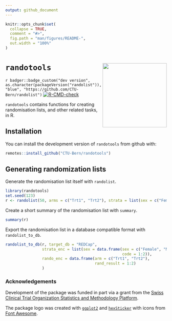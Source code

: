 ```yaml
---
output: github_document
---
```


<!-- README.md is generated from README.Rmd. Please edit that file -->

```r
knitr::opts_chunk$set(
  collapse = TRUE,
  comment = "#>",
  fig.path = "man/figures/README-",
  out.width = "100%"
)
```

# `randotools` <img src='man/figures/logo.png' align="right" width="200">

<!-- badges: start -->

`r badger::badge_custom("dev version", as.character(packageVersion("randolist")), "blue", "https://github.com/CTU-Bern/randolist")`
[![R-CMD-check](https://github.com/CTU-Bern/randolist/workflows/R-CMD-check/badge.svg)](https://github.com/CTU-Bern/randolist/actions)

<!-- badges: end -->

`randotools` contains functions for creating randomisation lists, and other related tasks, in R.

## Installation

You can install the development version of `randotools` from github with:

<!-- install.packages("randolist") -->

``` r
remotes::install_github("CTU-Bern/randotools")
```

<!-- Or from CTU Bern's package universe -->

<!-- ``` r -->
<!-- install.packages("randolist", repos = c('https://ctu-bern.r-universe.dev', 'https://cloud.r-project.org')) -->
<!-- ``` -->

## Generating randomization lists

Generate the randomisation list itself with `randolist`.

```r
library(randotools)
set.seed(123)
r <- randolist(50, arms = c("Trt1", "Trt2"), strata = list(sex = c("Female", "Male")))
```

Create a short summary of the randomisation list with `summary`.

```r
summary(r)
```

Export the randomisation list in a database compatible format with `randolist_to_db`.

```r
randolist_to_db(r, target_db = "REDCap",
                strata_enc = list(sex = data.frame(sex = c("Female", "Male"),
                                                   code = 1:2)),
                rando_enc = data.frame(arm = c("Trt1", "Trt2"),
                                       rand_result = 1:2)
                )
```



### Acknowledgements

Development of the package was funded in part via a grant from the [Swiss Clinical Trial Organization Statistics and Methodology Platform](https://www.sctoplatforms.ch/en/scto-platforms/statistics-methodology-5.html).

The package logo was created with [`ggplot2`](https://ggplot2.tidyverse.org/) and [`hexSticker`](https://github.com/GuangchuangYu/hexSticker) with icons from [Font Awesome](https://fontawesome.com/).
